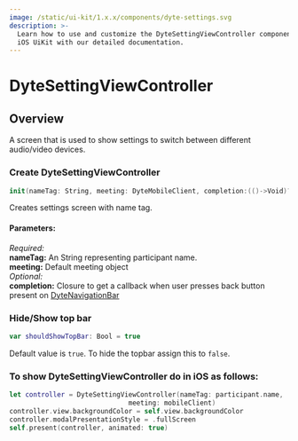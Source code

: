 ```yaml
---
image: /static/ui-kit/1.x.x/components/dyte-settings.svg
description: >-
  Learn how to use and customize the DyteSettingViewController component in Dyte's
  iOS UiKit with our detailed documentation.
---
```


# DyteSettingViewController
## Overview
A screen that is used to show settings to switch between different audio/video devices.


### Create  DyteSettingViewController 
```swift
init(nameTag: String, meeting: DyteMobileClient, completion:(()->Void)? = nil)
```
Creates settings screen with name tag.

#### Parameters:
*Required:*    
**nameTag:** An String representing participant name.  
**meeting:** Default meeting object   
*Optional:*  
**completion:** Closure to get a callback when user presses back button present on [DyteNavigationBar](/ios/components/dyte-navigationbar)

### Hide/Show top bar
```swift
var shouldShowTopBar: Bool = true
```

Default value is `true`. To hide the topbar assign this to `false`. 

### To show DyteSettingViewController do in iOS as follows:

```swift
let controller = DyteSettingViewController(nameTag: participant.name,
                              meeting: mobileClient)
controller.view.backgroundColor = self.view.backgroundColor
controller.modalPresentationStyle = .fullScreen
self.present(controller, animated: true)
```

<head>
  <title>iOS DyteSettingViewController</title>
</head>
